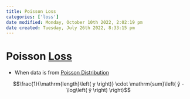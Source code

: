 ```yaml
---
title: Poisson Loss
categories: ['loss']
date modified: Monday, October 10th 2022, 2:02:19 pm
date created: Tuesday, July 26th 2022, 8:33:15 pm
---
```


# Poisson [Loss](loss.qmd)
- When data is from [Poisson Distribution](Poisson%20Distribution.qmd)

$$\frac{1}{\mathrm{length}\left( y \right)} \cdot \mathrm{sum}\left( ŷ - \log\left( ŷ \right) \right)$$



